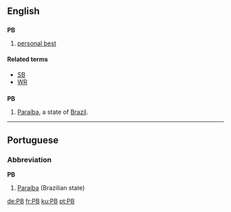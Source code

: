 {{see|Pb}}

==English==

==={{initialism}}===
'''PB'''

# {{sports}} [[personal best]]

====Related terms====
*[[SB]]
*[[WR]]
==={{abbreviation}}===
'''PB'''
#[[Paraíba]], a state of [[Brazil]].

----

==Portuguese==

===Abbreviation===
'''PB'''

# [[Paraíba]] (Brazilian state)

[[de:PB]]
[[fr:PB]]
[[ku:PB]]
[[pt:PB]]
